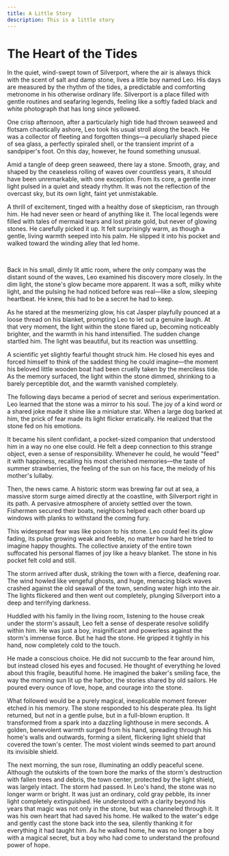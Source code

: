 ```yaml
---
title: A Little Story
description: This is a little story
---
```


# The Heart of the Tides

In the quiet, wind-swept town of Silverport, where the air is always thick with the scent of salt and damp stone, lives a little boy named Leo. His days are measured by the rhythm of the tides, a predictable and comforting metronome in his otherwise ordinary life. Silverport is a place filled with gentle routines and seafaring legends, feeling like a softly faded black and white photograph that has long since yellowed.

One crisp afternoon, after a particularly high tide had thrown seaweed and flotsam chaotically ashore, Leo took his usual stroll along the beach. He was a collector of fleeting and forgotten things—a peculiarly shaped piece of sea glass, a perfectly spiraled shell, or the transient imprint of a sandpiper's foot. On this day, however, he found something unusual.

Amid a tangle of deep green seaweed, there lay a stone. Smooth, gray, and shaped by the ceaseless rolling of waves over countless years, it should have been unremarkable, with one exception. From its core, a gentle inner light pulsed in a quiet and steady rhythm. It was not the reflection of the overcast sky, but its own light, faint yet unmistakable.

A thrill of excitement, tinged with a healthy dose of skepticism, ran through him. He had never seen or heard of anything like it. The local legends were filled with tales of mermaid tears and lost pirate gold, but never of glowing stones. He carefully picked it up. It felt surprisingly warm, as though a gentle, living warmth seeped into his palm. He slipped it into his pocket and walked toward the winding alley that led home.

<br />

Back in his small, dimly lit attic room, where the only company was the distant sound of the waves, Leo examined his discovery more closely. In the dim light, the stone's glow became more apparent. It was a soft, milky white light, and the pulsing he had noticed before was real—like a slow, sleeping heartbeat. He knew, this had to be a secret he had to keep.

As he stared at the mesmerizing glow, his cat Jasper playfully pounced at a loose thread on his blanket, prompting Leo to let out a genuine laugh. At that very moment, the light within the stone flared up, becoming noticeably brighter, and the warmth in his hand intensified. The sudden change startled him. The light was beautiful, but its reaction was unsettling.

A scientific yet slightly fearful thought struck him. He closed his eyes and forced himself to think of the saddest thing he could imagine—the moment his beloved little wooden boat had been cruelly taken by the merciless tide. As the memory surfaced, the light within the stone dimmed, shrinking to a barely perceptible dot, and the warmth vanished completely.

The following days became a period of secret and serious experimentation. Leo learned that the stone was a mirror to his soul. The joy of a kind word or a shared joke made it shine like a miniature star. When a large dog barked at him, the prick of fear made its light flicker erratically. He realized that the stone fed on his emotions.

It became his silent confidant, a pocket-sized companion that understood him in a way no one else could. He felt a deep connection to this strange object, even a sense of responsibility. Whenever he could, he would "feed" it with happiness, recalling his most cherished memories—the taste of summer strawberries, the feeling of the sun on his face, the melody of his mother's lullaby.

Then, the news came. A historic storm was brewing far out at sea, a massive storm surge aimed directly at the coastline, with Silverport right in its path. A pervasive atmosphere of anxiety settled over the town. Fishermen secured their boats, neighbors helped each other board up windows with planks to withstand the coming fury.

This widespread fear was like poison to his stone. Leo could feel its glow fading, its pulse growing weak and feeble, no matter how hard he tried to imagine happy thoughts. The collective anxiety of the entire town suffocated his personal flames of joy like a heavy blanket. The stone in his pocket felt cold and still.

The storm arrived after dusk, striking the town with a fierce, deafening roar. The wind howled like vengeful ghosts, and huge, menacing black waves crashed against the old seawall of the town, sending water high into the air. The lights flickered and then went out completely, plunging Silverport into a deep and terrifying darkness.

Huddled with his family in the living room, listening to the house creak under the storm's assault, Leo felt a sense of desperate resolve solidify within him. He was just a boy, insignificant and powerless against the storm's immense force. But he had the stone. He gripped it tightly in his hand, now completely cold to the touch.

He made a conscious choice. He did not succumb to the fear around him, but instead closed his eyes and focused. He thought of everything he loved about this fragile, beautiful home. He imagined the baker's smiling face, the way the morning sun lit up the harbor, the stories shared by old sailors. He poured every ounce of love, hope, and courage into the stone.

What followed would be a purely magical, inexplicable moment forever etched in his memory. The stone responded to his desperate plea. Its light returned, but not in a gentle pulse, but in a full-blown eruption. It transformed from a spark into a dazzling lighthouse in mere seconds. A golden, benevolent warmth surged from his hand, spreading through his home's walls and outwards, forming a silent, flickering light shield that covered the town's center. The most violent winds seemed to part around its invisible shield.

The next morning, the sun rose, illuminating an oddly peaceful scene. Although the outskirts of the town bore the marks of the storm's destruction with fallen trees and debris, the town center, protected by the light shield, was largely intact. The storm had passed. In Leo's hand, the stone was no longer warm or bright. It was just an ordinary, cold gray pebble, its inner light completely extinguished. He understood with a clarity beyond his years that magic was not only in the stone, but was channeled through it. It was his own heart that had saved his home. He walked to the water's edge and gently cast the stone back into the sea, silently thanking it for everything it had taught him. As he walked home, he was no longer a boy with a magical secret, but a boy who had come to understand the profound power of hope.